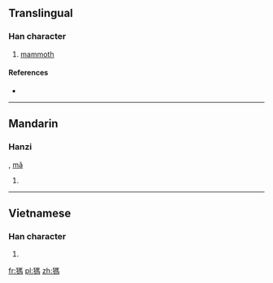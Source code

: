 {{also|犸}}
==Translingual==

===Han character===
{{Han char|rn=94|rad=犬|as=09|sn=12|four=|canj=KHSQF}}
# {{defn|Han|sort=犬09}} [[mammoth]]

====References====
* {{Han ref|kx=0716.300|dkj=20595|hdz=21361.140|uh=7341|ud=29505}}

----

==Mandarin==

===Hanzi===
{{cmn-hanzi|sim=犸|pin=[[mà]] ([[ma4]])|wg=ma<sup>4</sup>}}, [[mǎ]]
# {{defn|lang=cmn|sort=犬09}}

----

==Vietnamese==

===Han character===
{{vi-hantu|[[mã]]|rs=犬09}}

# {{defn|lang=vi|sort=犬09}}

[[fr:獁]]
[[pl:獁]]
[[zh:獁]]